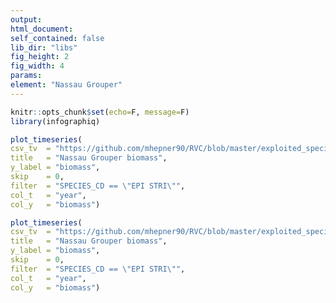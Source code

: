 ```yaml
---
output:
html_document:
self_contained: false
lib_dir: "libs"
fig_height: 2
fig_width: 4
params:
element: "Nassau Grouper"
---
```


```r
knitr::opts_chunk$set(echo=F, message=F)
library(infographiq)
```

```r
plot_timeseries(
csv_tv  = "https://github.com/mhepner90/RVC/blob/master/exploited_species/exploited_fk_bio.csv",
title   = "Nassau Grouper biomass",
y_label = "biomass",
skip    = 0,
filter  = "SPECIES_CD == \"EPI STRI\"",
col_t   = "year",
col_y   = "biomass")
```

```r
plot_timeseries(
csv_tv  = "https://github.com/mhepner90/RVC/blob/master/exploited_species/exploited_fk_bio.csv",
title   = "Nassau Grouper biomass",
y_label = "biomass",
skip    = 0,
filter  = "SPECIES_CD == \"EPI STRI\"",
col_t   = "year",
col_y   = "biomass")
```
